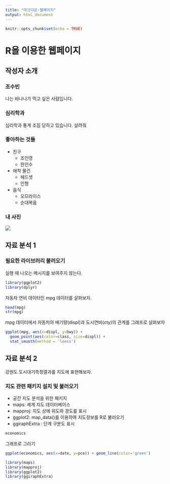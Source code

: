 ---
title: "마크다운-웹페이지"
output: html_document
---

```{r setup, include=FALSE}
knitr::opts_chunk$set(echo = TRUE)
```

# R을 이용한 웹페이지

## 작성자 소개

### 조수빈
나는 바나나가 먹고 싶은 사람입니다.

### 심리학과
심리학과 통계 조짐 당하고 있습니다. 살려줘

### 좋아하는 것들
+ 친구
  - 조인영
  - 한인수
+ 애착 물건
  - 헤드셋
  - 인형
+ 음식
  - 오므라이스
  - 순대복음

### 내 사진  

![](jh.png.jpg)


## 자료 분석 1

### 필요한 라이브러리 불러오기     
실행 때 나오는 메시지를 보여주지 않는다.
```{r message=F}
library(ggplot2)
library(dplyr)
```

자동차 연비 데이터인 mpg 데이터를 살펴보자.

```{r}
head(mpg)
str(mpg)
```

mpg 데이터에서 자동차의 배기량(displ)과 도시연비(cty)의 관계를 그래프로 살펴보자

```{r}
ggplot(mpg, aes(x=displ, y=hwy)) + 
  geom_point(aes(color=class, size=displ)) +
  stat_smooth(method = 'loess')
```


## 자료 분석 2
강원도 도시대기측정결과를 지도에 표현해보자.

### 지도 관련 패키지 설치 및 불러오기
+ 공간 지도 분석을 위한 패키지
 - maps: 세계 지도 데이터베이스
 - mapproj: 지도 상에 위도와 경도를 표시
 - ggplot2: map_data()를 이용하여 지도정보를 R로 불러오기
 - ggiraphExtra : 단계 구분도 표시
 
 
 
```{r}
economics
```

그래프로 그리기
```{r}
ggplot(economics, aes(x=date, y=pce)) + geom_line(color='green')
```


```{r message=F}
library(maps)
library(mapproj)
library(ggplot2)
library(ggiraphExtra)
```

